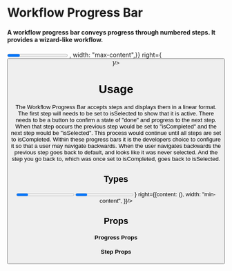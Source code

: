 
<Meta title="Elements|Workflow Progress Bar" component={Progress} />

# Workflow Progress Bar

#### A workflow progress bar conveys progress through numbered steps. It provides a wizard-like workflow. 

<Preview withToolbar>
<Story name="Standard">
<Grid columns="1">
  <Progress>
        <Step isComplete title="Task" description="this is what you do" />
        <Step isComplete title="Task" description="this is what you do" />
        <Step isSelected title="Task" description="this is what you do" />
        <Step title="Task" description="this is what you do" />
        <Step title="Task" description="this is what you do" />
    </Progress>
    <Bar padding="2x" 
    left={{content: <Button label="Back"/>,
    width: "max-content",}}
    right={<Button label="Next" isSolid/>}/>
  </Grid>
  </Story>
</Preview>

# Usage

The Workflow Progress Bar accepts steps and displays them in a linear format. The first step will needs to be set to isSelected to show that it is active. There needs to be a button to confirm a state of "done" and progress to the next step. When that step occurs the previous step would be set to "isCompleted" and the next step would be "isSelected". This process would continue until all steps are set to isCompleted. 
Within these progress bars it is the developers choice to configure it so that a user may navigate backwards. When the user navigates backwards the previous step goes back to default, and looks like it was never selected. And the step you go back to, which was once set to isCompleted, goes back to isSelected.

## Types


<Preview withToolbar>
<Story name="Types">
<Grid columns="1" gap="4xl">
  <Progress>
        <Step isSelected title="Task"  />
        <Step  title="Task"  />
        <Step  title="Task"  />
        <Step title="Task"  />
        <Step title="Task"  />
    </Progress>
    <Progress>
        <Step isComplete title="Task"  />
        <Step isComplete title="Task"  />
        <Step isSelected title="Task"  />
        <Step title="Task"  />
        <Step title="Task"  />
    </Progress>
    <Bar contentAlign= "center" left={
    <Progress>
        <BarStep isComplete  />
        <BarStep isComplete  />
        <BarStep isComplete  />
        <BarStep  />
        <BarStep  />
    </Progress>}
    right={{content: (<Text text="30%"/>),
    width: "min-content",
    }}/>
    </Grid>
  </Story>
</Preview>

## Props

#### Progress Props
<Props of={Progress} />

#### Step Props
<Props of={Step} />